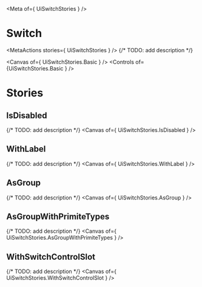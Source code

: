 
<Meta of={ UiSwitchStories } />

# Switch
<MetaActions stories={ UiSwitchStories } />
{/* TODO: add description */}

<Canvas of={ UiSwitchStories.Basic } />
<Controls of={UiSwitchStories.Basic } />

# Stories
## IsDisabled
{/* TODO: add description */}
<Canvas of={ UiSwitchStories.IsDisabled } />

## WithLabel
{/* TODO: add description */}
<Canvas of={ UiSwitchStories.WithLabel } />

## AsGroup
{/* TODO: add description */}
<Canvas of={ UiSwitchStories.AsGroup } />

## AsGroupWithPrimiteTypes
{/* TODO: add description */}
<Canvas of={ UiSwitchStories.AsGroupWithPrimiteTypes } />

## WithSwitchControlSlot
{/* TODO: add description */}
<Canvas of={ UiSwitchStories.WithSwitchControlSlot } />
